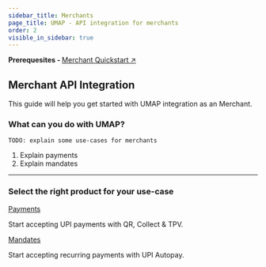 ```yaml
---
sidebar_title: Merchants
page_title: UMAP - API integration for merchants
order: 2
visible_in_sidebar: true
---
```


<Card padding="nano" shape="rounded" marginBottom="micro">
    <Text size="medium" marginBottom="none" paddingRight="medium"> 
        <strong>Prerequesites - </strong>
        <a href="/payments/umap/quickstart/merchants">
            Merchant Quickstart ↗ 
        </a>
    </Text>
</Card>

## Merchant API Integration

This guide will help you get started with UMAP integration as an Merchant.

### What can you do with UMAP?
`TODO: explain some use-cases for merchants`
1. Explain payments
2. Explain mandates

<hr class="primary" />

### Select the right product for your use-case

<Row>
    <Portion desktopSpan="half">
        <Card padding="small" shape="rounded">
            <a href="/payments/umap/payments" target="_self">
                Payments
            </a>
            <p>
                Start accepting UPI payments with QR, Collect & TPV.
            </p>
        </Card>
    </Portion>
    <Portion desktopSpan="half">
        <Card padding="small" shape="rounded">
            <a href="/payments/umap/mandates" target="_self">
                Mandates
            </a>
            <p>
                Start accepting recurring payments with UPI Autopay.
            </p>
        </Card>
    </Portion>
</Row>

<WasPageHelpful />